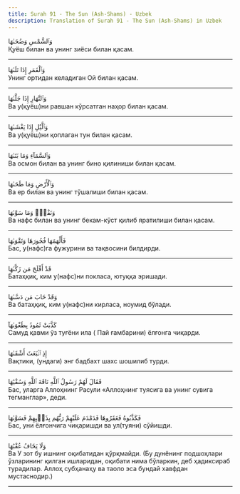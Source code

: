```yaml
---
title: Surah 91 - The Sun (Ash-Shams) - Uzbek
description: Translation of Surah 91 - The Sun (Ash-Shams) in Uzbek
---
```





<Aside type="quran" title="1">
وَٱلشَّمْسِ وَضُحَىٰهَا
</Aside>

<Aside type="reference" title="1">
Қуёш билан ва унинг зиёси билан қасам.
</Aside>

---

<Aside type="quran" title="2">
وَٱلْقَمَرِ إِذَا تَلَىٰهَا
</Aside>

<Aside type="reference" title="2">
Унинг ортидан келадиган Ой билан қасам.
</Aside>

---

<Aside type="quran" title="3">
وَٱلنَّهَارِ إِذَا جَلَّىٰهَا
</Aside>

<Aside type="reference" title="3">
Ва у(қуёш)ни равшан кўрсатган наҳор билан қасам.
</Aside>

---

<Aside type="quran" title="4">
وَٱلَّيْلِ إِذَا يَغْشَىٰهَا
</Aside>

<Aside type="reference" title="4">
Ва у(қуёш)ни қоплаган тун билан қасам.
</Aside>

---

<Aside type="quran" title="5">
وَٱلسَّمَآءِ وَمَا بَنَىٰهَا
</Aside>

<Aside type="reference" title="5">
Ва осмон билан ва унинг бино қилиниши билан қасам.
</Aside>

---

<Aside type="quran" title="6">
وَٱلْأَرْضِ وَمَا طَحَىٰهَا
</Aside>

<Aside type="reference" title="6">
Ва ер билан ва унинг тўшалиши билан қасам.
</Aside>

---

<Aside type="quran" title="7">
وَنَفْسٍۢ وَمَا سَوَّىٰهَا
</Aside>

<Aside type="reference" title="7">
Ва нафс билан ва унинг бекам-кўст қилиб яратилиши билан қасам.
</Aside>

---

<Aside type="quran" title="8">
فَأَلْهَمَهَا فُجُورَهَا وَتَقْوَىٰهَا
</Aside>

<Aside type="reference" title="8">
Бас, у(нафс)га фужурини ва тақвосини билдирди.
</Aside>

---

<Aside type="quran" title="9">
قَدْ أَفْلَحَ مَن زَكَّىٰهَا
</Aside>

<Aside type="reference" title="9">
Батаҳқиқ, ким у(нафс)ни покласа, ютуққа эришади.
</Aside>

---

<Aside type="quran" title="10">
وَقَدْ خَابَ مَن دَسَّىٰهَا
</Aside>

<Aside type="reference" title="10">
Ва батаҳқиқ, ким у(нафс)ни кирласа, ноумид бўлади.
</Aside>

---

<Aside type="quran" title="11">
كَذَّبَتْ ثَمُودُ بِطَغْوَىٰهَآ
</Aside>

<Aside type="reference" title="11">
Самуд қавми ўз туғёни ила ( Пай ғамбарини) ёлғонга чиқарди.
</Aside>

---

<Aside type="quran" title="12">
إِذِ ٱنۢبَعَثَ أَشْقَىٰهَا
</Aside>

<Aside type="reference" title="12">
Вақтики, (ундаги) энг бадбахт шахс шошилиб турди.
</Aside>

---

<Aside type="quran" title="13">
فَقَالَ لَهُمْ رَسُولُ ٱللَّهِ نَاقَةَ ٱللَّهِ وَسُقْيَٰهَا
</Aside>

<Aside type="reference" title="13">
Бас, уларга Аллоҳнинг Расули «Аллоҳнинг туясига ва унинг сувига тегманглар», деди.
</Aside>

---

<Aside type="quran" title="14">
فَكَذَّبُوهُ فَعَقَرُوهَا فَدَمْدَمَ عَلَيْهِمْ رَبُّهُم بِذَنۢبِهِمْ فَسَوَّىٰهَا
</Aside>

<Aside type="reference" title="14">
Бас, уни ёлғончига чиқаришди ва ул(туяни) сўйишди.
</Aside>

---

<Aside type="quran" title="15">
وَلَا يَخَافُ عُقْبَٰهَا
</Aside>

<Aside type="reference" title="15">
Ва У зот бу ишнинг оқибатидан қўрқмайди. (Бу дунёнинг подшоҳлари ўзларининг қилган ишларидан, оқибати нима бўларкин, деб ҳадиксираб турадилар. Аллоҳ субҳанаҳу ва таоло эса бундай хавфдан мустаснодир.)
</Aside>

---
